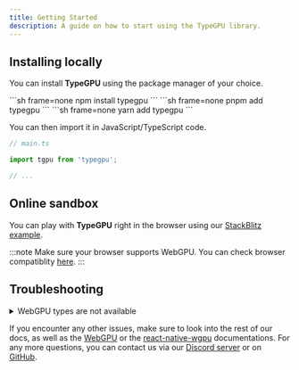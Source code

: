 ```yaml
---
title: Getting Started
description: A guide on how to start using the TypeGPU library.
---
```



## Installing locally

You can install **TypeGPU** using the package manager of your choice.

<Tabs syncKey="package-manager">
  <TabItem label="npm" icon="seti:npm">
    ```sh frame=none
    npm install typegpu
    ```
  </TabItem>
  <TabItem label="pnpm" icon="pnpm">
    ```sh frame=none
    pnpm add typegpu
    ```
  </TabItem>
  <TabItem label="yarn" icon="seti:yarn">
    ```sh frame=none
    yarn add typegpu
    ```
  </TabItem>
</Tabs>

You can then import it in JavaScript/TypeScript code.

```ts
// main.ts

import tgpu from 'typegpu';

// ...
```

## Online sandbox

You can play with **TypeGPU** right in the browser using our [StackBlitz example](https://stackblitz.com/edit/typegpu-example?file=src%2Fmain.ts).

:::note
Make sure your browser supports WebGPU. You can check browser compatiblity [here](https://caniuse.com/webgpu).
:::

## Troubleshooting

<details>
<summary>WebGPU types are not available</summary>

If WebGPU types, such as `GPUDevice` or `GPUBuffer`, are not recognized in your project, make sure to install the [@webgpu/types](https://www.npmjs.com/package/@webgpu/types) npm package.

</details>

If you encounter any other issues, make sure to look into the rest of our docs, as well as the [WebGPU](https://www.w3.org/TR/webgpu/) or the [react-native-wgpu](https://github.com/wcandillon/react-native-webgpu) documentations. For any more questions, you can contact us via our [Discord server](https://discord.swmansion.com) or on [GitHub](https://github.com/software-mansion/TypeGPU).
